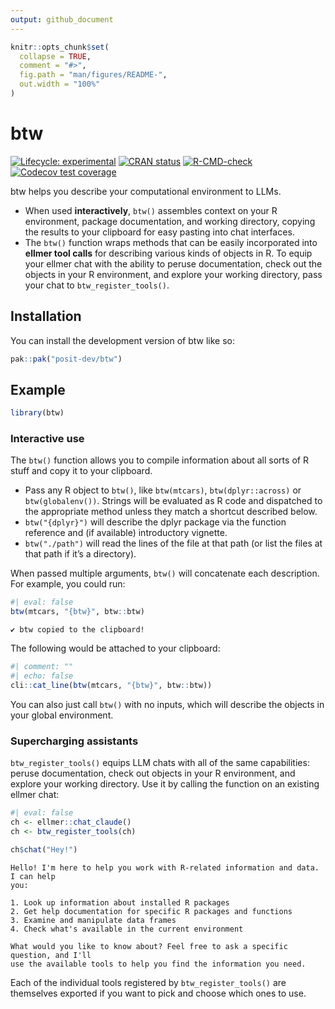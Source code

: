 ```yaml
---
output: github_document
---
```


<!-- README.md is generated from README.Rmd. Please edit that file -->

```r
knitr::opts_chunk$set(
  collapse = TRUE,
  comment = "#>",
  fig.path = "man/figures/README-",
  out.width = "100%"
)
```

# btw

<!-- badges: start -->
[![Lifecycle: experimental](https://img.shields.io/badge/lifecycle-experimental-orange.svg)](https://lifecycle.r-lib.org/articles/stages.html#experimental)
[![CRAN status](https://www.r-pkg.org/badges/version/btw)](https://CRAN.R-project.org/package=btw)
[![R-CMD-check](https://github.com/posit-dev/btw/actions/workflows/R-CMD-check.yaml/badge.svg)](https://github.com/posit-dev/btw/actions/workflows/R-CMD-check.yaml)
[![Codecov test coverage](https://codecov.io/gh/posit-dev/btw/graph/badge.svg)](https://app.codecov.io/gh/posit-dev/btw)
<!-- badges: end -->

btw helps you describe your computational environment to LLMs.

* When used **interactively**, `btw()` assembles context on your R environment, package documentation, and working directory, copying the results to your clipboard for easy pasting into chat interfaces.
* The `btw()` function wraps methods that can be easily incorporated into **ellmer tool calls** for describing various kinds of objects in R. To equip your ellmer chat with the ability to peruse documentation, check out the objects in your R environment, and explore your working directory, pass your chat to `btw_register_tools()`.

## Installation

You can install the development version of btw like so:

``` r
pak::pak("posit-dev/btw")
```

## Example

```r
library(btw)
```

### Interactive use

The `btw()` function allows you to compile information about all sorts of R stuff and copy it to your clipboard.

* Pass any R object to `btw()`, like `btw(mtcars)`, `btw(dplyr::across)` or `btw(globalenv())`. Strings will be evaluated as R code and dispatched to the appropriate method unless they match a shortcut described below.
* `btw("{dplyr}")` will describe the dplyr package via the function reference and (if available) introductory vignette.
* `btw("./path")` will read the lines of the file at that path (or list the files at that path if it's a directory).

When passed multiple arguments, `btw()` will concatenate each description. For example, you could run:

```r
#| eval: false
btw(mtcars, "{btw}", btw::btw)
```

```
✔ btw copied to the clipboard!
```

The following would be attached to your clipboard:

```r
#| comment: ""
#| echo: false
cli::cat_line(btw(mtcars, "{btw}", btw::btw))
```

You can also just call `btw()` with no inputs, which will describe the objects in your global environment.

### Supercharging assistants

`btw_register_tools()` equips LLM chats with all of the same capabilities: peruse
documentation, check out objects in your R environment, and explore your
working directory. Use it by calling the function on an existing ellmer
chat:

```r
#| eval: false
ch <- ellmer::chat_claude()
ch <- btw_register_tools(ch)

ch$chat("Hey!")
```

```
Hello! I'm here to help you work with R-related information and data. I can help
you:

1. Look up information about installed R packages
2. Get help documentation for specific R packages and functions
3. Examine and manipulate data frames
4. Check what's available in the current environment

What would you like to know about? Feel free to ask a specific question, and I'll
use the available tools to help you find the information you need.
```

Each of the individual tools registered by `btw_register_tools()` are themselves exported if you want to pick and choose which ones to use.
